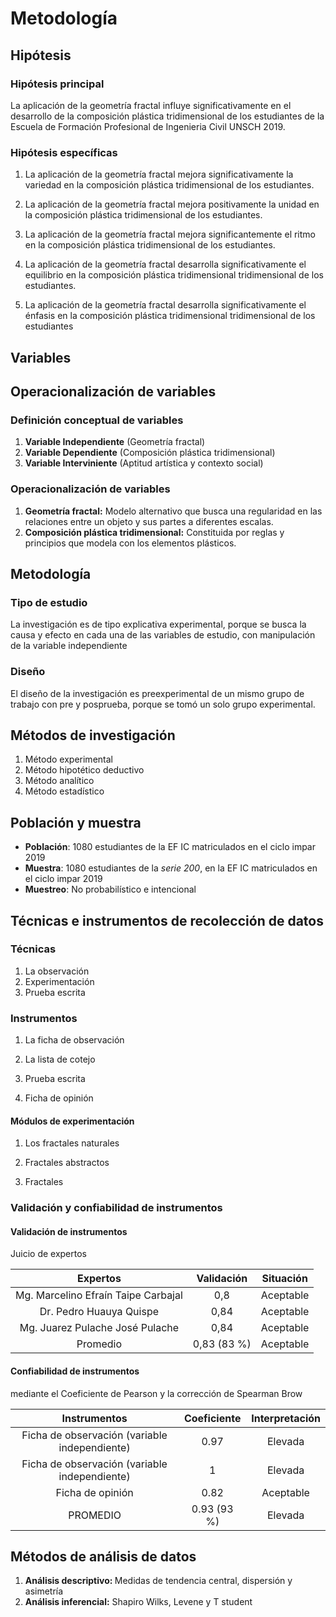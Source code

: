 # Metodología


## Hipótesis

### Hipótesis principal

La aplicación de la geometría fractal influye significativamente en el desarrollo de
la composición plástica tridimensional de los estudiantes de la Escuela de Formación
Profesional de Ingenieria Civil UNSCH 2019.

### Hipótesis específicas

1. La aplicación de la geometría fractal mejora significativamente la variedad en la
composición plástica tridimensional de los estudiantes.

2. La aplicación de la geometría fractal mejora positivamente la unidad en la composición
plástica tridimensional de los estudiantes.

3. La aplicación de la geometría fractal mejora significantemente el ritmo en la composición
plástica tridimensional de los estudiantes.

4. La aplicación de la geometría fractal desarrolla significativamente el equilibrio en
la composición plástica tridimensional tridimensional de los estudiantes.

5. La aplicación de la geometría fractal desarrolla significativamente el énfasis en la
composición plástica tridimensional tridimensional de los estudiantes

## Variables

## Operacionalización de variables
### Definición conceptual de variables

1. **Variable Independiente** (Geometría fractal)
2. **Variable Dependiente** (Composición plástica tridimensional)
3. **Variable Interviniente** (Aptitud artística y contexto social)

### Operacionalización de variables

1. **Geometría fractal:** Modelo
alternativo que busca una regularidad en las relaciones entre un objeto y sus
partes a diferentes escalas. 
2. **Composición plástica tridimensional:** Constituida por reglas y principios que modela con los elementos plásticos.

## Metodología

### Tipo de estudio

La investigación es de tipo explicativa experimental, porque se busca la causa y efecto
en cada una de las variables de estudio, con manipulación de la variable independiente

### Diseño

El diseño de la investigación es preexperimental de un mismo grupo de trabajo con pre y
posprueba, porque se tomó un solo grupo experimental.

## Métodos de investigación

1. Método experimental
1. Método hipotético deductivo
1. Método analítico
1. Método estadístico

## Población y muestra

* **Población**: 1080 estudiantes de la EF IC matriculados en el ciclo impar 2019
* **Muestra**: 1080 estudiantes de la *serie 200*, en la EF IC matriculados en el ciclo impar 2019
* **Muestreo**: No probabilístico e intencional

## Técnicas e instrumentos de recolección de datos 

### Técnicas 
1. La observación
2. Experimentación
2. Prueba escrita

### Instrumentos 

1. La ficha de observación 

2. La lista de cotejo 

3. Prueba escrita 

4.  Ficha de opinión

#### Módulos de experimentación


1. Los fractales naturales

2. Fractales abstractos

3. Fractales 

### Validación y confiabilidad de instrumentos

#### Validación de instrumentos

Juicio de expertos

Expertos | Validación | Situación
:--:|:--:|:--:
Mg. Marcelino Efraín Taipe Carbajal | 0,8 | Aceptable |
Dr. Pedro Huauya Quispe | 0,84 | Aceptable |
Mg. Juarez Pulache José Pulache  | 0,84 | Aceptable |
Promedio | 0,83 (83 %) | Aceptable |


#### Confiabilidad de instrumentos

mediante el Coeficiente de Pearson
y la corrección de Spearman Brow

Instrumentos | Coeficiente | Interpretación
|:--:|:--:|:--:
Ficha de observación (variable independiente) | 0.97 | Elevada
Ficha de observación (variable independiente) | 1 | Elevada 
Ficha de opinión  | 0.82| Aceptable
PROMEDIO | 0.93 (93 %) | Elevada

## Métodos de análisis de datos 



1. **Análisis descriptivo: ** Medidas de tendencia central, dispersión y asimetría
1. **Análisis inferencial:** Shapiro Wilks, Levene y T student
